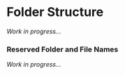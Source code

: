 # Folder Structure

_Work in progress..._

### Reserved Folder and File Names

_Work in progress..._
